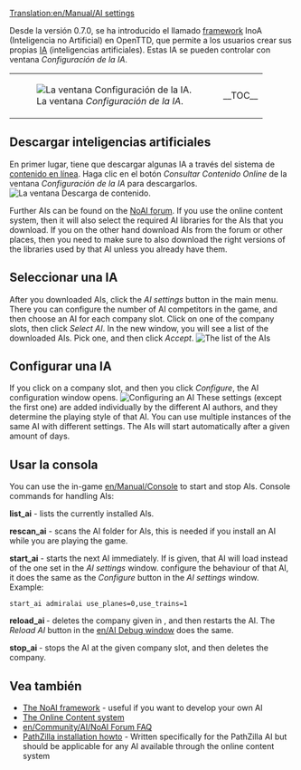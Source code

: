 [[Translation:en/Manual/AI settings]]
{{es/Traducción|en/Manual/AI settings|30}}
{{es/Manual/Tabla de contenido}}

Desde la versión 0.7.0, se ha introducido el llamado [https://www.wikipedia.org/wiki/es:framework framework] InoA (Inteligencia no Artificial) en OpenTTD, que permite a los usuarios crear sus propias [[es/Development/Script/Main Page|IA]] (inteligencias artificiales). Estas IA se pueden controlar con ventana ''Configuración de la IA''.
{|
|[[File:es/Manual/AIsettings empty.png|frame|none|La ventana ''Configuración de la IA''.]]
|__TOC__
|}
==Descargar inteligencias artificiales==
En primer lugar, tiene que descargar algunas IA a través del sistema de [[es/Manual/Contenido online|contenido en línea]]. Haga clic en el botón ''Consultar Contenido Online'' de la ventana ''Configuración de la IA'' para descargarlos.
[[File:es/Manual/Downloading AI.png|frame|none|La ventana ''Descarga de contenido''.]]

{{es/Pendiente de traducción}}

Further AIs can be found on the [http://www.tt-forums.net/viewforum.php?f=65 NoAI forum]. If you use the online content system, then it will also select the required AI libraries for the AIs that you download. If you on the other hand download AIs from the forum or other places, then you need to make sure to also download the right versions of the libraries used by that AI unless you already have them.

==Seleccionar una IA==
After you downloaded AIs, click the ''AI settings'' button in the main menu. There you can configure the number of AI competitors in the game, and then choose an AI for each company slot.
Click on one of the company slots, then click ''Select AI''. In the new window, you will see a list of the downloaded AIs. Pick one, and then click ''Accept''.
[[File:es/Manual/Select AI.png|frame|none|The list of the AIs]]

==Configurar una IA==
If you click on a company slot, and then you click ''Configure'', the AI configuration window opens.
[[File:es/Manual/AI configuration.png|frame|none|Configuring an AI]]
These settings (except the first one) are added individually by the different AI authors, and they determine the playing style of that AI. You can use multiple instances of the same AI with different settings.
The AIs will start automatically after a given amount of days.

==Usar la consola==
You can use the in-game [[en/Manual/Console]] to start and stop AIs.
Console commands for handling AIs:

'''list_ai''' - lists the currently installed AIs.

'''rescan_ai''' - scans the AI folder for AIs, this is needed if you install an AI while you are playing the game.

'''start_ai''' ''<ainame> <parameters>'' - starts the next AI immediately. If <ainame> is given, that AI will load instead of the one set in the ''AI settings'' window. <parameters> configure the behaviour of that AI, it does the same as the ''Configure'' button in the ''AI settings'' window. Example:
 start_ai admiralai use_planes=0,use_trains=1

'''reload_ai <company_slot>''' - deletes the company given in <company_slot>, and then restarts the AI. The ''Reload AI'' button in the [[en/AI Debug window]] does the same.

'''stop_ai <company_slot>''' - stops the AI at the given company slot, and then deletes the company.

==Vea también==
*[[en/Development/Script/Main Page|The NoAI framework]] - useful if you want to develop your own AI
*[[en/Manual/Online content|The Online Content system]]
*[[en/Community/AI/NoAI Forum FAQ]]
*[http://code.google.com/p/ottd-noai-pathzilla/wiki/Installation PathZilla installation howto] - Written specifically for the PathZilla AI but should be applicable for any AI available through the online content system

{{es/Disponibilidad|0.7}}